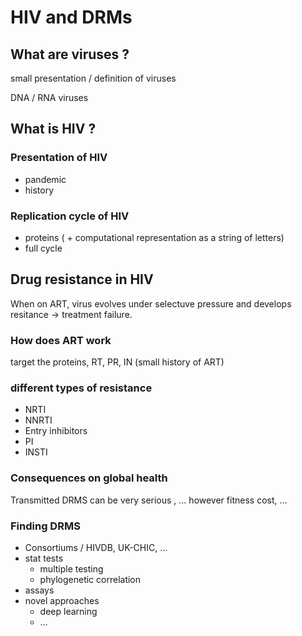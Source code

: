 # HIV and DRMs

## What are viruses ?

small presentation / definition of viruses

DNA / RNA viruses

## What is HIV ?

### Presentation of HIV

-   pandemic
-   history

### Replication cycle of HIV

-   proteins ( + computational representation as a string of letters)
-   full cycle

## Drug resistance in HIV

When on ART, virus evolves under selectuve pressure and develops resitance -\> treatment failure.

### How does ART work

target the proteins, RT, PR, IN (small history of ART)

### different types of resistance

-   NRTI
-   NNRTI
-   Entry inhibitors
-   PI
-   INSTI

### Consequences on global health

Transmitted DRMS can be very serious , ... however fitness cost, ...

### Finding DRMS

-   Consortiums / HIVDB, UK-CHIC, ...
-   stat tests
    -   multiple testing
    -   phylogenetic correlation
-   assays
-   novel approaches
    -   deep learning
    -   ...
